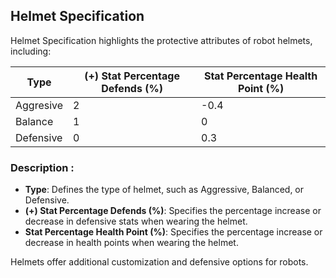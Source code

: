## Helmet Specification

Helmet Specification highlights the protective attributes of robot helmets, including:


| Type      | (+) Stat Percentage Defends (%) | Stat Percentage Health Point (%) |
| --------- | ------------------------------- | -------------------------------- |
| Aggresive | 2                               | \-0.4                            |
| Balance   | 1                               | 0                                |
| Defensive | 0                               | 0.3                              |


### Description : 

- **Type**: Defines the type of helmet, such as Aggressive, Balanced, or Defensive.
- **(+) Stat Percentage Defends (%)**: Specifies the percentage increase or decrease in defensive stats when wearing the helmet.
- **Stat Percentage Health Point (%)**: Specifies the percentage increase or decrease in health points when wearing the helmet.

Helmets offer additional customization and defensive options for robots.